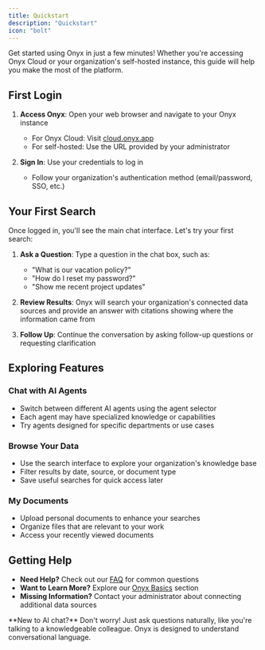 ```yaml
---
title: Quickstart
description: "Quickstart"
icon: "bolt"
---
```


Get started using Onyx in just a few minutes! Whether you're accessing Onyx Cloud or your organization's self-hosted instance, this guide will help you make the most of the platform.

## First Login

1. **Access Onyx**: Open your web browser and navigate to your Onyx instance
   - For Onyx Cloud: Visit [cloud.onyx.app](https://cloud.onyx.app)
   - For self-hosted: Use the URL provided by your administrator

2. **Sign In**: Use your credentials to log in
   - Follow your organization's authentication method (email/password, SSO, etc.)

## Your First Search

Once logged in, you'll see the main chat interface. Let's try your first search:

1. **Ask a Question**: Type a question in the chat box, such as:
   - "What is our vacation policy?"
   - "How do I reset my password?"  
   - "Show me recent project updates"

2. **Review Results**: Onyx will search your organization's connected data sources and provide an answer with citations showing where the information came from

3. **Follow Up**: Continue the conversation by asking follow-up questions or requesting clarification

## Exploring Features

### **Chat with AI Agents**
- Switch between different AI agents using the agent selector
- Each agent may have specialized knowledge or capabilities
- Try agents designed for specific departments or use cases

### **Browse Your Data**
- Use the search interface to explore your organization's knowledge base
- Filter results by date, source, or document type
- Save useful searches for quick access later

### **My Documents**
- Upload personal documents to enhance your searches
- Organize files that are relevant to your work
- Access your recently viewed documents

## Getting Help

- **Need Help?** Check out our [FAQ](/general/basics/faq) for common questions
- **Want to Learn More?** Explore our [Onyx Basics](/general/basics/chat) section
- **Missing Information?** Contact your administrator about connecting additional data sources

<Info>
**New to AI chat?** Don't worry! Just ask questions naturally, like you're talking to a knowledgeable colleague. Onyx is designed to understand conversational language.
</Info>
